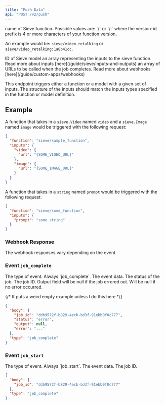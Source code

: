 ```yaml
---
title: "Push Data"
api: "POST /v2/push"
---
```


<ParamField body="function" type="string">
  name of Sieve function. Possible values are: `<organization-name>/<function-name>` or `<organization-name>/<function-name>:<version-id-prefix>` where the version-id prefix is 4 or more characters of your function version.

  An example would be: `sieve/video_retalking` or `sieve/video_retalking:1a8b41cc`.
</ParamField>

<ParamField body="id" type="string">
  ID of Sieve model
</ParamField>

<ParamField body="inputs" type="dict" required>
  an array representing the inputs to the sieve function. Read more about inputs [here](/guide/sieve/inputs-and-outputs)
</ParamField>


<ParamField body="webhooks" type="array">
  an array of URLs to be called when the job completes. Read more about webhooks [here](/guide/custom-apps/webhooks)
</ParamField>

This endpoint triggers either a function or a model with a given set of inputs. The structure of the inputs should match the inputs types specified in the function or model definition.

## Example
A function that takes in a `sieve.Video` named `video` and a `sieve.Image` named `image` would be triggered with the following request:
```json
{
  "function": "sieve/sample_function",
  "inputs": {
    "video": {
      "url": "{SOME_VIDEO_URL}"
    },
    "image": {
      "url": "{SOME_IMAGE_URL}"
    }
  }
}
```

A function that takes in a `string` named `prompt` would be triggered with the following request:
```json
{
  "function": "sieve/some_function",
  "inputs": {
    "prompt": "some string"
  }
}
```

### Webhook Response

The webhook responses vary depending on the event.

### Event `job_complete`

<ResponseField name="type" type="string">
The type of event. Always `job_complete`.
</ResponseField>
<ResponseField name="body" type="object">
The event data.
<ResponseField name="status" type="string">
The status of the job.
</ResponseField>
<ResponseField name="job_id" type="string">
The job ID.
</ResponseField>
<ResponseField name="output" type="object">
Output field will be null if the job errored out.
<Expandable title="properties">
<Snippet file="output.mdx" />
</Expandable>
</ResponseField>
<ResponseField name="error" type="string">
Will be null if no error occurred.
</ResponseField>
</ResponseField>

{/* It puts a weird empty example unless I do this here */} 
<ResponseExample>
</ResponseExample>

```json Event: Job Completed
{
  "body": {
    "job_id": "ddb9572f-b829-4ecb-bd3f-91ebb0f0c777",
    "status": "error",
    "output": null,
    "error": "..."
  },
  "type": "job_complete"
}
```

### Event `job_start`

<ResponseField name="type" type="string">
The type of event. Always `job_start`.
</ResponseField>
<ResponseField name="body" type="object">
The event data.
<ResponseField name="job_id" type="string">
The job ID.
</ResponseField>
</ResponseField>

```json Event: Job Started
{
  "body": {
    "job_id": "ddb9572f-b829-4ecb-bd3f-91ebb0f0c777"
  },
  "type": "job_complete"
}
```
